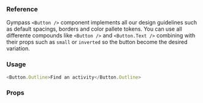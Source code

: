 ### Reference

Gympass `<Button />` component implements all our design guidelines such as default spacings, borders and color pallete tokens.
You can use all differente compounds like `<Button />` and `<Button.Text />` combining with their props such as `small` or `inverted` so the button become the desired variation.

### Usage

```javascript reactLive=true
<Button.Outline>Find an activity</Button.Outline>
```

### Props

<PropsTable component="Button" platform="web" />
